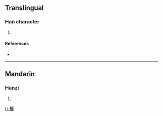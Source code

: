 ==Translingual==

===Han character===
{{Han char|rn=75|rad=木|as=12|sn=16|four=4194<sub>6</sub>|canj=木一田十 (DMWJ)}}

# {{defn|Han|sort=木12}}

====References====
* {{Han ref|kx=0554.050|dkj=15558|dj=0942.170|hdz=21289.070|uh=6A5D|ud=27229|bh=E9C5|bd=59845}}

----

==Mandarin==

===Hanzi===
{{cmn-hanzi|pin=[[tān]] ([[tan1]])|wg=t'an<sup>1</sup>}}

# {{defn|Mandarin}}

[[fr:橝]]